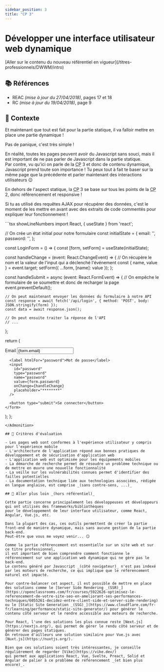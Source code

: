 ```yaml
---
sidebar_position: 3
title: "CP 3"
---
```



# Développer une interface utilisateur web dynamique

<Admonition type="warning" title="Attention, tu es en train de consulter un référentiel expiré !">
[Aller sur le contenu du nouveau référentiel en vigueur](/titres-professionnels/DWWM/intro)
</Admonition>

## 📚 Références

- REAC _(mise à jour du 27/04/2018)_, pages 17 et 18
- RC _(mise à jour du 19/04/2018)_, page 9

## 🚀 Contexte

Et maintenant que tout est fait pour la partie statique, il va falloir mettre en place une partie dynamique !

<Admonition type="quote" title="Mais... comment je peux faire ET du statique, ET du dynamique ?">
Pas de panique, c'est très simple !

En réalité, toutes les pages peuvent avoir du Javascript sans souci, mais il est important de ne pas parler de Javascript dans la partie statique.  
Par contre, vu qu'ici on parle de la <abbr title="Compétence Professionnelle">CP</abbr> 3 et donc de contenu dynamique, Javascript prend toute son importance ! Tu peux tout à fait te baser sur la même page que la précédente et parler maintenant des interactions utilisateurs 😉
</Admonition>

<Admonition title="Petit rappel">
En dehors de l'aspect statique, la <abbr title="Compétence Professionnelle">CP</abbr> 3 se base sur tous les points de la <abbr title="Compétence Professionnelle">CP</abbr> 2, donc référencement et responsive !
</Admonition>

Si tu as utilisé des requêtes AJAX pour récupérer des données, c'est le moment de les mettre en avant avec des extraits de code commentés pour expliquer leur fonctionnement !

<Admonition type="example" title="Exemple de connexion avec React">
```tsx showLineNumbers
import React, { useState } from 'react';

// On crée un état initial pour notre formulaire
const initialState = {
  email: '',
  password: '',
};

const LoginForm = () => {
  const [form, setForm] = useState(initialState);

  const handleChange = (event: React.ChangeEvent<HTMLInputElement>) => {
    // On récupère le nom et la valeur de l'input qui a déclenché l'événement
    const { name, value } = event.target;
    setForm({ ...form, [name]: value });
  };

  const handleSubmit = async (event: React.FormEvent<HTMLFormElement>) => {
    // On empêche le formulaire de se soumettre et donc de recharger la page
    event.preventDefault();
    
    // On peut maintenant envoyer les données du formulaire à notre API
    const response = await fetch('/api/login', { method: 'POST', body: JSON.stringify(form) });
    const data = await response.json();

    // On peut ensuite traiter la réponse de l'API
    // ...
  };

  return (
    <form onSubmit={handleSubmit}>
      <label htmlFor="email">Email</label>
      <input
        id="email"
        type="email"
        name="email"
        value={form.email}
        onChange={handleChange}
        placeholder="jean.dupont@exemple.fr"
      />

      <label htmlFor="password">Mot de passe</label>
      <input
        id="password"
        type="password"
        name="password"
        value={form.password}
        onChange={handleChange}
        placeholder="********"
      />

      <button type="submit">Se connecter</button>
    </form>
  );
};
```
</Admonition>

## 🎯 Critères d'évaluation

- Les pages web sont conformes à l'expérience utilisateur y compris pour l'expérience mobile
- L'architecture de l'application répond aux bonnes pratiques de développement et de sécurisation d'application web
- L'application web est optimisée pour les équipements mobiles
- La démarche de recherche permet de résoudre un problème technique ou de mettre en œuvre une nouvelle fonctionnalité
- La veille sur les vulnérabilités connues permet d'identifier des failles potentielles
- La documentation technique liée aux technologies associées, rédigée en langue anglaise, est comprise _(sans contre-sens, ...)_

## 🤯 Aller plus loin _(hors référentiel)_

Cette partie concerne principalement les développeuses et développeurs qui ont utilisés des frameworks/bibliothèques
pour le développement de leur interface utilisateur, comme React, Angular, Vue.js, etc.

Dans la plupart des cas, ces outils permettent de créer la partie front-end de manière dynamique, mais sans aucune gestion de la partie back-end.  
Peut-être que vous me voyez venir... 😏

Comme la partie référencement est essentielle sur un site web et sur ce titre professionnel,
il est important de bien comprendre comment fonctionne le référencement sur une application web dynamique qui ne gère pas le back-end.  
Le contenu généré par Javascript _(côté navigateur)_ n'est pas indexé par les moteurs de recherche, ce qui implique que le référencement naturel est impacté.

Pour contre-balancer cet aspect, il est possible de mettre en place des solutions comme le [Server Side Rendering _(SSR)_](https://openclassrooms.com/fr/courses/5922626-optimisez-le-referencement-de-votre-site-seo-en-ameliorant-ses-performances-techniques/6055261-decidez-entre-client-side-et-server-side-rendering) ou le [Static Site Generation _(SSG)_](https://www.cloudflare.com/fr-fr/learning/performance/static-site-generator/) pour générer le contenu côté serveur et le rendre accessible aux moteurs de recherche.

Pour React, l'une des solutions les plus connue reste [Next.js](https://nextjs.org/), qui permet de gérer le rendu côté serveur et de générer des pages statiques.  
On retrouve d'ailleurs une solution similaire pour Vue.js avec [Nuxt.js](https://nuxtjs.org/).

Bien que ces solutions soient très intéressantes, je conseille régulièrement de regarder [Vike](https://vike.dev/)
qui permet aux applications React, Vue, Svelte, Preact, Solid et Angular de palier à ce problème de référencement _(et bien plus encore)_.

